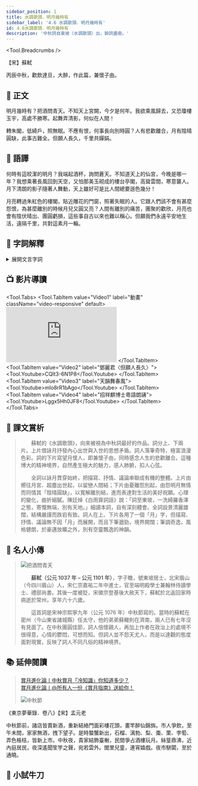 ---
sidebar_position: 1
title: 水調歌頭．明月幾時有
sidebar_label: '4.6 水調歌頭．明月幾時有'
id: 4.6水調歌頭．明月幾時有
description: '中秋詞自東坡〈水調歌頭〉出，餘詞盡廢。'
---


<Tool.Breadcrumbs />

<p className="source-text">【宋】蘇軾</p>

<p className="pre-text">丙辰中秋，歡飲<Tool.Annotate title="直到天亮。">達旦</Tool.Annotate>，大醉，作此篇，兼懷<Tool.Annotate title="蘇軾弟蘇轍的字。時在齊州（今山東濟南市）做官。">子由</Tool.Annotate>。</p>

## 📖 正文

<p className="main-text">明月幾時有？<Tool.Annotate title="舉酒，舉起酒杯。">把酒</Tool.Annotate>問青天。不知<Tool.Annotate title="指月宮。闕：皇宮門前兩旁的望樓。">天上宮闕</Tool.Annotate>，今夕是何年。我欲<Tool.Annotate title="駕風回到天上去。">乘風歸去</Tool.Annotate>，又恐<Tool.Annotate title="用瓊玉築造的樓宇，此指月中宮殿。">瓊樓玉宇</Tool.Annotate>，高處<Tool.Annotate title="寒冷使人忍受不住。勝：粵 [星]，[sing1]。">不勝寒</Tool.Annotate>。起舞弄<Tool.Annotate title="月光下的人影。">清影</Tool.Annotate>，何似在人間！</p>

<p className="main-text"><Tool.Annotate title="指月光轉移，照到紅色的樓閣上。">轉朱閣</Tool.Annotate>，<Tool.Annotate title="指月光低低地射進裝飾精美的窗戶。">低綺戶</Tool.Annotate>，照無眠。不應有恨，何事長向別時圓？人有悲歡離合，月有<Tool.Annotate title="指滿月和缺月。">陰晴圓缺</Tool.Annotate>，此事古難全。但願人長久，<Tool.Annotate title="隔着千里之遙，共同欣賞美好的月光。嬋娟：本指嫦娥，月宮的仙女。這裏借指美好的月光。">千里共嬋娟</Tool.Annotate>。</p>

## 📝 語譯

<div className="translation-text">

何時有這皎潔的明月？我端起酒杯，詢問蒼天。不知道天上的仙宮，今晚是哪一年？我想乘著長風回到天空，又怕那美玉砌成的樓台亭閣，高聳雲間，寒意襲人。月下清朗的影子隨著人舞動，天上雖好可是比人間總要遜色幾分！

月亮轉過朱紅色的樓閣，貼近雕花的門窗，照著失眠的人。它跟人們該不會有甚麼怨恨，為甚麼離別的時候月兒又圓又亮？人間有離別的痛苦，團聚的歡欣，月亮也會有陰伏晴出、團圓虧損，這些事自古以來也難以稱心。但願我們永遠平安地生活，遠隔千里，共對這素月一輪。

</div>

## 💬 字詞解釋

<details>
<summary>展開文言字詞</summary>

1. 水調歌頭：詞牌名，又名〈元會曲〉、〈臺城遊〉、〈江南好〉等。相傳隋煬帝開汴河時曾製〈水調〉，唐人演為大曲。大曲有散序、中序、入破三部分。「歌頭」當為中序的第一章。
   
2. 達旦：直到天亮。
   
3. 子由：蘇軾弟蘇轍的字。時在齊州（今山東濟南市）做官。
   
4. 把酒：舉酒，舉起酒杯。李白〈把酒問月〉：「青天有月來幾時？我今停杯一問之。」
   
5. 天上宮闕：指月宮。闕：皇宮門前兩旁的望樓。
   
6. 今夕是何年：語出托名牛僧儒的傳奇〈周秦行紀〉，其中有詩云：「香風引到大羅天，月地雲階拜洞仙。共道人間惆悵事，不知今夕是何年。」
   
7. 乘風歸去：駕風回到天上去。乘風：語出《列子．黃帝》：「列子乘風而歸，……隨風東西，……竟不知風乘我耶，我乘風耶？」歸去：古人認為有才能之士都是天上星宿下凡，上天，即歸家。
   
8. 瓊樓玉宇：用瓊玉築造的樓宇，此指月中宮殿。王嘉《大業拾遺記》：「瞿乾祐於江岸玩月。或謂：『此中何有？』瞿笑曰：『可隨我觀之。』俄見月規半天，瓊樓玉宇燦然。」
   
9. 不勝寒：寒冷使人忍受不住。勝：<span className="py-circle">粵</span> [星]，[sing1]。
    
10. 清影：月光下的人影。李白〈月下獨酌〉：「我歌月徘徊，我舞影零亂。」
    
11. 轉朱閣：指月光轉移，照到紅色的樓閣上。
    
12. 低綺戶：指月光低低地射進裝飾精美的窗戶。
    
13. 陰晴圓缺：指滿月和缺月。
    
14. 千里共嬋娟：隔着千里之遙，共同欣賞美好的月光。嬋娟：本指嫦娥，月宮的仙女。這裏借指美好的月光。謝莊〈月賦〉：「美人邁兮音塵絕，隔千里兮共明月。」許渾〈懷江南同志〉：「唯應洞庭月，萬里共嬋娟。」

</details>

## 📺 影片導讀

<Tool.Tabs>
  <Tool.TabItem value="Video1" label="動畫" className="video-responsive" default>
    <iframe src="https://player.bilibili.com/player.html?aid=887162415&bvid=BV1uK4y1T79j&cid=313006037&page=1&as_wide=1&high_quality=1&danmaku=0" scrolling="no" border="0" frameBorder="no" allowFullScreen> </iframe>
  </Tool.TabItem>
  <Tool.TabItem value="Video2" label="鄧麗君〈但願人長久〉">
    <Tool.Youtube>CQlt3-6N1P8</Tool.Youtube>
  </Tool.TabItem>
  <Tool.TabItem value="Video3" label="天韻舞春風">
    <Tool.Youtube>mIo8rR1bAgo</Tool.Youtube>
  </Tool.TabItem>
  <Tool.TabItem value="Video4" label="招祥麒博士粵語朗誦">
    <Tool.Youtube>Lggx5Hh0JF8</Tool.Youtube>
  </Tool.TabItem>
</Tool.Tabs>

## 🌈 課文賞析

> 　　蘇軾的《水調歌頭》，向來被視為中秋詞最好的作品。詞分上、下兩片。上片借詠月抒發內心出世與入世的思想矛盾。詞人落筆奇特，極富浪漫色彩。詞的下片寫望月懷人，即兼懷子由，同時感念人生的悲歡離合。這種博大的精神境界，自然產生極大的魅力，感人肺腑，扣人心弦。
> 
> 　　全詞以詠月貫穿始終，把描寫、抒情、議論串聯成有機的整體。上片由嚮往月宮、超塵出世起，以留戀人間結；下片由憂離怨別起，由怨明月無情而同情其「陰晴圓缺」，以寬解離別結，進而表達對生活的美好祝願。心理的變化，曲折細膩。陳廷焯《白雨齋詞話》說：「詞至東坡，一洗綺羅香澤之態，寄慨無端，別有天地。」細讀本詞，自有深刻體會。全詞設景清麗雄闊，結構嚴謹而跌宕有致。詞人在上、下片各用了一個「月」字，但描寫、抒情、議論無不因「月」而展開，而且下筆遒勁，境界開闊；筆調奇逸，風格健朗，於豪邁放曠之外，別有空靈飄逸的神韻。

## 🦹 名人小傳

> ![把酒問青天](/img/S3/4.6水調歌頭．明月幾時有/cartoon1.jpg)
> 
> 　　**蘇軾（公元 1037 年 – 公元 1101 年）**，字子瞻，號東坡居士，北宋眉山（今四川眉山）人，宋仁宗嘉祐二年中進士，官至端明殿學士兼翰林侍讀學士、禮部尚書。其後一度被貶，宋徽宗登基後大赦天下，蘇軾於北返回家時病逝於常州，享年六十六歲。
> 
> 　　這首詞是宋神宗熙寧九年（公元 1076 年）中秋節寫的。當時的蘇軾在密州（今山東省諸城縣）任太守，他的弟弟蘇轍則在濟南，兩人已有七年沒有見面了。在中秋團圓佳節，詞人倍懷親人，再加上作者在政治上的處境不很得意，心情的鬱悶，可想而知。但詞人並不怨天尤人，而是以達觀的態度面對現實，反映了詞人不同凡俗的精神境界。

## 📚 延伸閱讀

> [賞月進化論丨中秋賞月「冷知識」你知道多少？](https://news.cctv.com/2021/09/21/ARTIHrh6MjeDIDTtHiSnDxHQ210921.shtml)  
> [賞月進化論丨@所有人一份《賞月指南》送給你！](http://m.news.cctv.com/2021/09/20/ARTIV8riDqIk6LxF2SoemErw210920.shtml)
>
> ![中秋節](/img/S3/4.6水調歌頭．明月幾時有/cartoon2.jpg)

<p className="source-text">《東京夢華錄．卷八》【宋】孟元老</p>


<p className="translation-text">中秋節前，諸店皆賣新酒，重新結絡門面彩樓花頭，畫竿醉仙錦旆。市人爭飲，至午未間，家家無酒，拽下望子。是時螯蟹新出，石榴、漓勃、梨、棗、栗、孛萄、弄色棖桔，皆新上市。中秋夜，貴家結飾臺榭，民間爭占酒樓玩月。絲篁鼎沸，近內庭居民，夜深遙聞笙竽之聲，宛若雲外。閭里兒童，連宵嬉戲。夜市駢闐，至於通曉。</p>

## 🚀 小試牛刀


<Task />